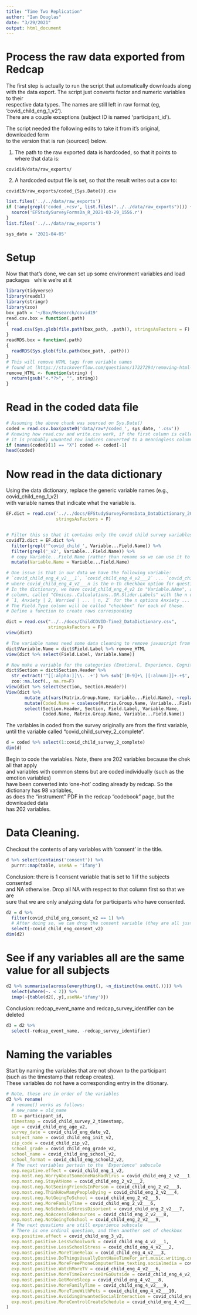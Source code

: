 ```yaml
---
title: "Time Two Replication"
author: "Ian Douglas"
date: "3/29/2021"
output: html_document
---
```

# Process the raw data exported from Redcap

The first step is actually to run the script that automatically downloads along \
with the data export. The script just converts factor and numeric variables to their \
respective data types. The names are still left in raw format (eg, 'covid_child_eng_1_v2'). \
There are a couple exceptions (subject ID is named 'participant_id').

The script needed the following edits to take it from it's original, downloaded form \
to the version that is run (sourced) below.

1. The path to the raw exported data is hardcoded, so that it points to where that data is:

`covid19/data/raw_exports/`

2. A hardcoded output file is set, so that the result writes out a csv to:

`covid19/raw_exports/coded_{Sys.Date()}.csv`
```r
list.files('../../data/raw_exports')
if (!any(grepl('coded_.+csv', list.files("../../data/raw_exports")))) {
  source('EFStudySurveyFormsDa_R_2021-03-29_1556.r')
}
list.files('../../data/raw_exports')
```
```r
sys_date = '2021-04-05'
```


# Setup

Now that that's done, we can set up some environment variables and load packages \ 
while we're at it
```r
library(tidyverse)
library(readxl)
library(stringr)
library(zoo)
box_path = '~/Box/Research/covid19'
read.csv.box = function(.path)
{
  read.csv(Sys.glob(file.path(box_path, .path)), stringsAsFactors = F)
}
readRDS.box = function(.path)
{
  readRDS(Sys.glob(file.path(box_path, .path)))
}
# This will remove HTML tags from variable names
# found at (https://stackoverflow.com/questions/17227294/removing-html-tags-from-a-string-in-r)
remove_HTML <- function(string) {
  return(gsub("<.*?>", "", string))
}
```

# Read in the coded data file
```r
# Assuming the above chunk was sourced on Sys.Date()
coded = read.csv.box(paste0('data/raw*/coded_', sys_date, '.csv'))
# Knowing how read.csv and write.csv work, if the first column is called "X",
# it is probably unwanted row indices converted to a meaningless column, so delete it.
if (names(coded)[1] == "X") coded <- coded[-1]
head(coded)
```


# Now read in the data dictionary

Using the data dictionary, replace the generic variable names (e.g., covid_child_eng_1_v2) \
with variable names that indicate what the variable is.
```r
EF.dict = read.csv('../../docs/EFStudySurveyFormsData_DataDictionary_2021-04-06.csv',
                   stringsAsFactors = F)


# Filter this so that it contains only the covid child survey variables from time two
covidT2.dict = EF.dict %>%
  filter(grepl('^covid_child_', Variable...Field.Name)) %>%
  filter(grepl('_v2', Variable...Field.Name)) %>%
  # copy Variable...Field.Name (rather than rename so we can use it to merge)
  mutate(Variable.Name = Variable...Field.Name)

# One issue is that in our data we have the following variable:
# `covid_child_eng_4_v2___1`, `covid_child_eng_4_v2___2` ... `covid_child_eng_4_v2___n`, 
# where covid_child_eng_4_v2___n is the n-th checkbox option for question stem 4.
# In the dictionary, we have covid_child_eng_4_v2 in "Variable.NAme", and another 
# column, called "Choices..Calculations..OR.Slider.Labels" with the n options as:
# `1, Anxiety | 2, Worried | ... | n, Z` for the n options Anxiety ... Z.
# The Field.Type column will be called "checkbox" for each of these.
# Define a function to create rows corresponding
```

```r
dict = read.csv("../../docs/ChildCOVID-Time2_DataDictionary.csv",
                stringsAsFactors = F)
view(dict)

# The variable names need some data cleaning to remove javascript from Qualtrics
dict$Variable.Name = dict$Field.Label %>% remove_HTML
view(dict %>% select(Field.Label, Variable.Name))

# Now make a variable for the categories (Emotional, Experience, Cognitive, Social)
dict$Section = dict$Section.Header %>%
  str_extract('^[[:alpha:]]\\. .+') %>% sub('[0-9]+\ [[:alnum:]]+.+$', '', .) %>%
  zoo::na.locf(., na.rm=F)
view(dict %>% select(Section, Section.Header))
View(dict %>% 
       mutate_at(vars(Matrix.Group.Name, Variable...Field.Name), ~replace(., .=="", NA)) %>%
       mutate(Coded.Name = coalesce(Matrix.Group.Name, Variable...Field.Name)) %>%
       select(Section.Header, Section, Field.Label, Variable.Name, 
              Coded.Name, Matrix.Group.Name, Variable...Field.Name))
```


The variables in coded from the survey originally are from the first variable, \
until the variable called "covid_child_survey_2_complete".
```r
d = coded %>% select(1:covid_child_survey_2_complete)
dim(d)
```

Begin to code the variables. Note, there are 202 variables because the chek all that apply \
and variables with common stems but are coded individually (such as the emotion variables) \
have been converted into 'one-hot' coding already by redcap. So the dictionary has 98 variables, \
as does the "instrument" PDF in the redcap "codebook" page, but the downloaded data \
has 202 variables.


# Data Cleaning.
Checkout the contents of any variables with 'consent' in the title.
```r
d %>% select(contains('consent')) %>% 
  purrr::map(table, useNA = 'ifany')
```

Conclusion: there is 1 consent variable that is set to 1 if the subjects consented \
and NA otherwise. Drop all NA with respect to that column first so that we are \
sure that we are only analyzing data for participants who have consented.
```r
d2 = d %>% 
  filter(covid_child_eng_consent_v2 == 1) %>%
  # After doing so, we can drop the consent variable (they are all just "1")
  select(-covid_child_eng_consent_v2)
dim(d2)
```

# See if any variables all are the same value for all subjects
```r
d2 %>% summarise(across(everything(), ~n_distinct(na.omit(.)))) %>% 
  select(where(~. < 2)) %>%
  imap(~{table(d2[,.y],useNA='ifany')})
```

Conclusion: redcap_event_name and redcap_survey_identifier can be deleted
```r
d3 = d2 %>%
  select(-redcap_event_name, -redcap_survey_identifier)
```


# Naming the variables
Start by naming the variables that are not shown to the participant \
(such as the timestamp that redcap creates). \
These variables do not have a corresponding entry in the ditionary.
```r
# Note, these are in order of the variables
d3 %>% rename(
  # rename() works as follows:
  # new_name = old_name
  ID = participant_id,
  timestamp = covid_child_survey_2_timestamp,
  age = covid_child_eng_age_v2,
  survey_date = covid_child_eng_date_v2,
  subject_name = covid_child_eng_init_v2,
  zip_code = covid_child_zip_v2,
  school_grade = covid_child_eng_grade_v2,
  school_name = covid_child_eng_school_v2,
  school_format = covid_child_eng_school2_v2,
  # The next variables pertain to the 'Experience' subscale
  exp.negative.effect = covid_child_eng_1_v2,
  exp.most.neg.WorryAboutSomeoneHasHadVirus = covid_child_eng_2_v2___1,
  exp.most.neg.StayAtHome = covid_child_eng_2_v2___2,
  exp.most.neg.NotSeeingFriendsInPerson = covid_child_eng_2_v2___3,
  exp.most.neg.ThinkHowManyPeopleDying = covid_child_eng_2_v2___4,
  exp.most.neg.NotGoingToSchool = covid_child_eng_2_v2___5,
  exp.most.neg.MoreFamilyTime = covid_child_eng_2_v2___6,
  exp.most.neg.NoScheduleStressDisorient = covid_child_eng_2_v2___7,
  exp.most.neg.NoAccessToResources = covid_child_eng_2_v2___8,
  exp.most.neg.NotGoingToSchool = covid_child_eng_2_v2___9,
  # The next questions are still experience subscale
  # There is one ordinal question, and then another set of checkbox
  exp.positive.effect = covid_child_eng_3_v2,
  exp.most.positive.LessSchoolwork = covid_child_eng_4_v2___1,
  exp.most.positive.LessSchoolStress = covid_child_eng_4_v2___2,
  exp.most.positive.MoreTimeRelax = covid_child_eng_4_v2___3,
  exp.most.positive.DoThingsUsuallyDontHaveTimeFor_art.music.writing.cooking = covid_child_eng_4_v2___4,
  exp.most.positive.MoreFreePhoneComputerTime_texting.socialmedia = covid_child_eng_4_v2___5,
  exp.most.positive.WatchMoreTV = covid_child_eng_4_v2___6,
  exp.most.positive.MoreTimeExerciseOrGoOutside = covid_child_eng_4_v2___7,
  exp.most.positive.GetMoreSleep = covid_child_eng_4_v2___8,
  exp.most.positive.MoreFamilyTime = covid_child_eng_4_v2___9,
  exp.most.positive.MoreTimeWithPets = covid_child_eng_4_v2___10,
  exp.most.positive.AvoidingUnwantedSocialInteraction = covid_child_eng_4_v2___11,
  exp.most.positive.MoreControlCreateSchedule = covid_child_eng_4_v2___12,
)
```
